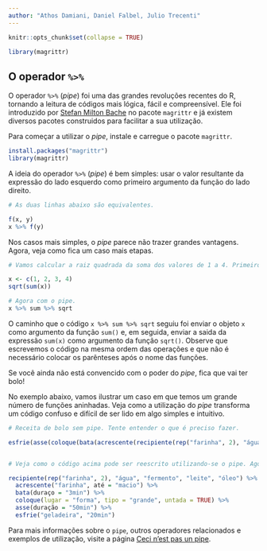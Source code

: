 ```yaml
---
author: "Athos Damiani, Daniel Falbel, Julio Trecenti"
---
```


```r
knitr::opts_chunk$set(collapse = TRUE)
```


```r
library(magrittr)
```


## O operador `%>%`

O operador `%>%` (*pipe*) foi uma das grandes revoluções recentes do R, tornando a leitura de códigos mais lógica, fácil e compreensível. Ele foi introduzido por [Stefan Milton Bache](https://github.com/smbache) no pacote `magrittr` e já existem diversos pacotes construidos para facilitar a sua utilizaçăo.

Para começar a utilizar o *pipe*, instale e carregue o pacote `magrittr`.

```r
install.packages("magrittr")
library(magrittr)
```

A ideia do operador `%>%` (*pipe*) é bem simples: usar o valor resultante da expressão do lado esquerdo como primeiro argumento da função do lado direito. 

```r
# As duas linhas abaixo são equivalentes.

f(x, y)
x %>% f(y)
```

Nos casos mais simples, o *pipe* parece não trazer grandes vantagens. Agora, veja como fica um caso mais etapas.

```r
# Vamos calcular a raiz quadrada da soma dos valores de 1 a 4. Primeiro, sem o pipe.

x <- c(1, 2, 3, 4)
sqrt(sum(x))

# Agora com o pipe.
x %>% sum %>% sqrt
```

O caminho que o código `x %>% sum %>% sqrt` seguiu foi enviar o objeto `x` como argumento da função `sum()` e, em seguida, enviar a saida da expressão `sum(x)` como argumento da função `sqrt()`. Observe que escrevemos o código na mesma ordem das operações e que não é necessário colocar os parênteses após o nome das funções.

Se você ainda não está convencido com o poder do *pipe*, fica que vai ter bolo!

No exemplo abaixo, vamos ilustrar um caso em que temos um grande número de funções aninhadas. Veja como a utilização do *pipe* transforma um código confuso e difícil de ser lido em algo simples e intuitivo.


```r
# Receita de bolo sem pipe. Tente entender o que é preciso fazer.

esfrie(asse(coloque(bata(acrescente(recipiente(rep("farinha", 2), "água", "fermento", "leite", "óleo"), "farinha", até = "macio"), duração = "3min"), lugar = "forma", tipo = "grande", untada = TRUE), duração = "50min"), "geladeira", "20min")


# Veja como o código acima pode ser reescrito utilizando-se o pipe. Agora realmente se parece com uma receita de bolo.

recipiente(rep("farinha", 2), "água", "fermento", "leite", "óleo") %>%
  acrescente("farinha", até = "macio") %>%
  bata(duraço = "3min") %>%
  coloque(lugar = "forma", tipo = "grande", untada = TRUE) %>%
  asse(duração = "50min") %>%
  esfrie("geladeira", "20min")

```


Para mais informações sobre o `pipe`, outros operadores relacionados e exemplos de utilização, visite a página [Ceci n'est pas un pipe](http://cran.r-project.org/web/packages/magrittr/vignettes/magrittr.html).

